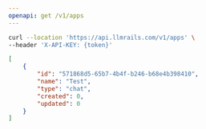 ```yaml
---
openapi: get /v1/apps
---
```



<RequestExample>

```bash Example Request
curl --location 'https://api.llmrails.com/v1/apps' \
--header 'X-API-KEY: {token}'
```

</RequestExample>


<ResponseExample>

```json Response
[
    {
        "id": "571868d5-65b7-4b4f-b246-b68e4b398410",
        "name": "Test",
        "type": "chat",
        "created": 0,
        "updated": 0
    }
]
```

</ResponseExample>
